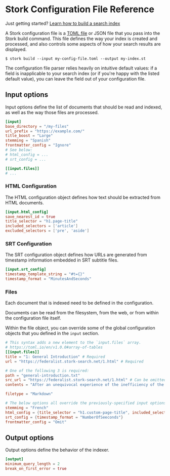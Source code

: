 
# Stork Configuration File Reference

Just getting started? [Learn how to build a search index](/docs/build)

A Stork configuration file is a [TOML file](https://toml.io/en/) or JSON file that you pass into the Stork build command. This file defines the way your index is created and processed, and also controls some aspects of how your search results are displayed.

```
$ stork build --input my-config-file.toml --output my-index.st
```

The configuration file parser relies heavily on intuitive default values: if a field is inapplicable to your search index (or if you're happy with the listed default value), you can leave the field out of your configuration file.

## Input options

Input options define the list of documents that should be read and indexed, as well as the way those files are processed.

```toml
[input]
base_directory = "/my-files"
url_prefix = "https://example.com/"
title_boost = "Large"
stemming = "Spanish"
frontmatter_config = "Ignore"
# See below:
# html_config = ...
# srt_config = ...

[[input.files]]
# ...
```

### HTML Configuration

The HTML configuration object defines how text should be extracted from HTML documents.

```toml
[input.html_config]
save_nearest_id = true
title_selector = "h1.page-title"
included_selectors = ['article']
excluded_selectors = ['pre', 'aside']
```

### SRT Configuration

The SRT configuration object defines how URLs are generated from timestamp information embedded in SRT subtitle files.

```toml
[input.srt_config]
timestamp_template_string = "#t={}"
timestamp_format = "MinutesAndSeconds"
```

### Files

Each document that is indexed need to be defined in the configuration.

Documents can be read from the filesystem, from the web, or from within the configuration file itself.

Within the file object, you can override some of the global configuration objects that you defined in the `input` section.

```toml
# This syntax adds a new element to the `input.files` array.
# https://toml.io/en/v1.0.0#array-of-tables
[[input.files]]
title = "1: General Introduction" # Required
url = "https://federalist.stork-search.net/1.html" # Required

# One of the following 3 is required:
path = "general-introduction.txt"
src_url = "https://federalist.stork-search.net/1.html" # Can be omitted if it's the same as `url`
contents = "After an unequivocal experience of the inefficiency of the subsisting federal government, you are called upon to deliberate on a new Constitution for the United States of America..."

filetype = "Markdown"

# The below options all override the previously-specified input options.
stemming = "French"
html_config = {title_selector = "h1.custom-page-title", included_selectors = ['article', 'aside'], excluded_selectors = ['pre']}
srt_config = {timestamp_format = "NumberOfSeeconds"}
frontmatter_config = "Omit"
```

## Output options

Output options define the behavior of the indexer.

```toml
[output]
minimum_query_length = 2
break_on_first_error = true
```
